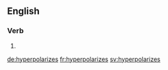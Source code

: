 ==English==

===Verb===
{{head|en|verb form}}

# {{en-third-person singular of|hyperpolarize}}

[[de:hyperpolarizes]]
[[fr:hyperpolarizes]]
[[sv:hyperpolarizes]]